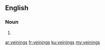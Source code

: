 ==English==

===Noun===
{{head|en|plural}}

# {{plural of|veining|lang=en|nocat=1}}

[[ar:veinings]]
[[fr:veinings]]
[[ku:veinings]]
[[my:veinings]]